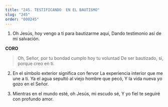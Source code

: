 ```yaml
---
title: "245. TESTIFICANDO  EN EL BAUTISMO"
slug: "245"
order: "000245"
---
```


1. Oh Jesús, hoy vengo a ti para bautizarme aquí, Dando testimonio así de mi salvación.

**CORO**
> Oh, Señor, por tu bondad cumplo hoy tu voluntad De ser bautizado, sí, porque creo en ti.

2. En el símbolo exterior significa con fervor La experiencia interior que me une a ti.
Ya el agua sepultó al viejo hombre que pecó, Y la vida nueva yo gozo en el Señor.

3. Mientras en el mundo esté, oh Jesús, mi escudo sé, Y yo fiel te seguiré con profundo amor.